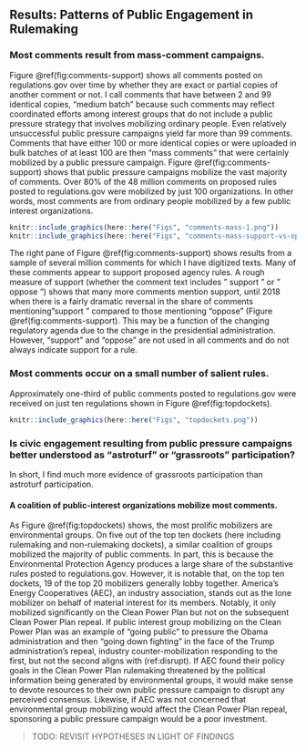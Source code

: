 ## Results: Patterns of Public Engagement in Rulemaking {#why-results}


### Most comments result from mass-comment campaigns.

Figure
\@ref(fig:comments-support) shows all comments posted on
regulations.gov over time by whether they are exact or partial copies of
another comment or not. I call comments that have between 2 and 99
identical copies, "medium batch" because such comments may reflect
coordinated efforts among interest groups that do not include a public
pressure strategy that involves mobilizing ordinary people. Even relatively unsuccessful public pressure campaigns yield far more than 99 comments. Comments that have either 100 or more identical copies or were uploaded in bulk batches of at least 100 are then "mass comments" that were certainly mobilized by a public pressure campaign. Figure \@ref(fig:comments-support) shows that public pressure campaigns mobilize the vast majority of comments. Over 80% of the 48 million comments on proposed rules posted to regulations.gov were mobilized by just 100 organizations. In other words, most comments are from ordinary people mobilized by a few public interest organizations.

```r

knitr::include_graphics(here::here("Figs", "comments-mass-1.png"))
knitr::include_graphics(here::here("Figs", "comments-mass-support-vs-oppose-1.png"))
```


The right pane of Figure
\@ref(fig:comments-support) shows results from a sample of several
million comments for which I have digitized texts. Many of these
comments appear to support proposed agency rules. A rough measure of
support (whether the comment text includes " support " or " oppose ")
shows that many more comments mention support, until 2018 when there is
a fairly dramatic reversal in the share of comments mentioning "support
" compared to those mentioning "oppose " (Figure \@ref(fig:comments-support). This may be a function of the
changing regulatory agenda due to the change in the presidential
administration. However, "support" and "oppose" are not used in all comments
and do not always indicate support for a rule. <!-- (see figures
\@ref(fig:sentiment-2018) and
\@ref(fig:sentiment-2016) in the appendix for a sample of comments
on several rules in 2016 and 2018).-->

### Most comments occur on a small number of salient rules.

Approximately one-third of public comments posted to regulations.gov
were received on just ten regulations shown in Figure
\@ref(fig:topdockets).

```r

knitr::include_graphics(here::here("Figs", "topdockets.png"))
```


### Is civic engagement resulting from public pressure campaigns better understood as "astroturf" or "grassroots" participation?

In short, I find much more evidence of grassroots participation than astroturf participation.


#### A coalition of public-interest organizations mobilize most comments.

As Figure \@ref(fig:topdockets) shows, the most prolific mobilizers are
environmental groups. On five out of the top ten dockets (here including
rulemaking and non-rulemaking dockets), a similar coalition of groups
mobilized the majority of public comments. In part, this is because the
Environmental Protection Agency produces a large share of the
substantive rules posted to regulations.gov. However, it is notable
that, on the top ten dockets, 19 of the top 20 mobilizers generally
lobby together. America's Energy Cooperatives (AEC), an industry association,
stands out as the lone mobilizer on behalf of material interest for its
members. Notably, it only mobilized significantly on the Clean Power
Plan but not on the subsequent Clean Power Plan repeal. If public
interest group mobilizing on the Clean Power Plan was an example of
"going public" to pressure the Obama administration and then "going
down fighting" in the face of the Trump administration's repeal,
industry counter-mobilization responding to the first, but not the
second aligns with (ref:disrupt). If AEC found their policy goals in the Clean Power Plan rulemaking threatened by the political information being generated by environmental groups, it would make sense to devote resources to their own public pressure campaign to disrupt any perceived consensus. Likewise, if AEC was not concerned that environmental group mobilizing would affect the Clean Power Plan repeal, sponsoring a public pressure campaign would be a poor investment. 

> TODO: REVISIT HYPOTHESES IN LIGHT OF FINDINGS 
